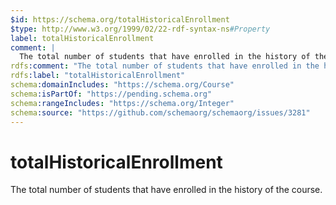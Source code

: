 ```yaml
---
$id: https://schema.org/totalHistoricalEnrollment
$type: http://www.w3.org/1999/02/22-rdf-syntax-ns#Property
label: totalHistoricalEnrollment
comment: |
  The total number of students that have enrolled in the history of the course.
rdfs:comment: "The total number of students that have enrolled in the history of the course."
rdfs:label: "totalHistoricalEnrollment"
schema:domainIncludes: "https://schema.org/Course"
schema:isPartOf: "https://pending.schema.org"
schema:rangeIncludes: "https://schema.org/Integer"
schema:source: "https://github.com/schemaorg/schemaorg/issues/3281"
---
```


# totalHistoricalEnrollment

The total number of students that have enrolled in the history of the course.

